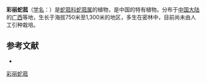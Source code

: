 {{Speciesbox
| name = 彩丽蛇菰
| status = 
| status_system = 
| image =
| genus = Balanophora
| species = splendida
| authority = Tam et D. Fang
}}

'''彩丽蛇菰'''（[[学名|学名]]：{{lang|la|''Balanophora splendida''}}）是[[蛇菰科|蛇菰科]][[蛇菰属|蛇菰属]]的植物，是中国的特有植物。分布于[[中国大陆|中国大陆]]的[[广西|广西]]等地，生长于海拔750米至1,300米的地区，多生在密林中，目前尚未由人工引种栽培。

== 参考文献 ==
<div class="references-small">
* {{cite web| url =http://www.bioinfo.cn/db05/KmzwSpecies.php?action=view&id=1464| title =彩丽蛇菰| work =《中国高等植物数据库全库》| publisher =中国科学院微生物研究所| author =昆明植物研究所| accessdate =2009-02-22| deadurl =yes| archiveurl =https://web.archive.org/web/20160304235858/http://www.bioinfo.cn/db05/KmzwSpecies.php?action=view&id=1464| archivedate =2016-03-04}}
</div>
{{Taxonbar|from=Q11069554}}

[[Category:蛇菰属|彩丽蛇菰]]


{{植物小作品}}